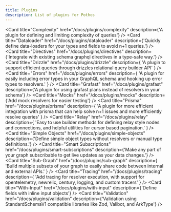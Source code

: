 ```yaml
---
title: Plugins
description: List of plugins for Pothos
---
```


<Cards>
  <Card
    title="Add GraphQL"
    href="/docs/plugins/add-graphql"
    description={'Add existing GraphQL types to your schema'}
  />
  <Card
    title="Auth"
    href="/docs/plugins/scope-auth"
    description={'Add global, type level, or field level authorization checks to your schema'}
  />

  <Card
    title="Complexity"
    href="/docs/plugins/complexity"
    description={'A plugin for defining and limiting complexity of queries'}
  />
  <Card
    title="Dataloader"
    href="/docs/plugins/dataloader"
    description={'Quickly define data-loaders for your types and fields to avoid n+1 queries.'}
  />
  <Card
    title="Directives"
    href="/docs/plugins/directives"
    description={'Integrate with existing schema graphql directives in a type-safe way.'}
  />
  <Card
    title="Drizzle"
    href="/docs/plugins/drizzle"
    description={
      'A plugin to support efficient queries through drizzles relational query builder API'
    }
  />
  <Card
    title="Errors"
    href="/docs/plugins/errors"
    description={
      'A plugin for easily including error types in your GraphQL schema and hooking up error types to resolvers.'
    }
  />
  <Card
    title="Grafast"
    href="/docs/plugins/grafast"
    description={'A plugin for using grafast plans instead of resolvers in your schema'}
  />
  <Card
    title="Mocks"
    href="/docs/plugins/mocks"
    description={'Add mock resolvers for easier testing'}
  />
  <Card
    title="Prisma"
    href="/docs/plugins/prisma"
    description={
      'A plugin for more efficient integration with prisma that can help solve n+1 issues and more efficiently resolve queries'
    }
  />
  <Card
    title="Relay"
    href="/docs/plugins/relay"
    description={
      'Easy to use builder methods for defining relay style nodes and connections, and helpful utilities for cursor based pagination.'
    }
  />
  <Card
    title="Simple Objects"
    href="/docs/plugins/simple-objects"
    description={'Define simple object types without resolvers or manual type definitions.'}
  />
  <Card
    title="Smart Subscriptions"
    href="/docs/plugins/smart-subscriptions"
    description={'Make any part of your graph subscribable to get live updates as your data changes.'}
  />
  <Card
    title="Sub-Graph"
    href="/docs/plugins/sub-graph"
    description={
      'Build multiple subsets of your graph to easily share code between internal and external APIs.'
    }
  />
  <Card
    title="Tracing"
    href="/docs/plugins/tracing"
    description={
      'Add tracing for resolver execution, with support for opentelemetry, newrelic, century, logging, and custom tracers'
    }
  />
  <Card
    title="With-Input"
    href="/docs/plugins/with-input"
    description={'Define fields with inline input objects'}
  />
  <Card
    title="Validation"
    href="/docs/plugins/validation"
    description={'Validation using StandardSchemaV1 compatible libraries like Zod, Valibot, and ArkType'}
  />
</Cards>
